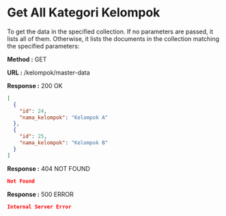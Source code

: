 
# Get All Kategori Kelompok

To get the data in the specified collection. If no parameters are passed, it lists all of them.
Otherwise, it lists the documents in the collection matching the specified parameters:

**Method :** <Badge>GET</Badge>

**URL :** <Badge variant="dark">/kelompok/master-data</Badge>

**Response :** <BadgeOutline variant="success">200 OK</BadgeOutline>

```json
[
  {
    "id": 24,
    "nama_kelompok": "Kelompok A"
  },
  {
    "id": 25,
    "nama_kelompok": "Kelompok B"
  }
]
```

**Response :** <BadgeOutline variant="warning">404 NOT FOUND</BadgeOutline>

```json
Not Found
```

**Response :** <BadgeOutline variant="danger">500 ERROR</BadgeOutline>

```json
Internal Server Error
```

